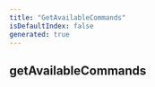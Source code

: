 ```yaml
---
title: "GetAvailableCommands"
isDefaultIndex: false
generated: true
---
```



<!-- This file was generated from the CommandKit source. Do not modify. Instead, re-run the "docgen" script -->


## getAvailableCommands

<GenerationInfo sourceFile="packages/ai/src/tools/get-available-commands.ts" sourceLine="4" packageName="@commandkit/ai" />



